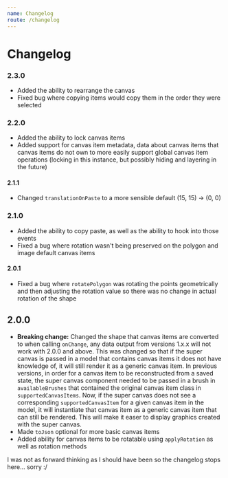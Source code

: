 ```yaml
---
name: Changelog
route: /changelog
---
```


# Changelog

### 2.3.0

- Added the ability to rearrange the canvas
- Fixed bug where copying items would copy them in the order they were selected

### 2.2.0

- Added the ability to lock canvas items
- Added support for canvas item metadata, data about canvas items that canvas items do not own to more easily support global canvas item operations (locking in this instance, but possibly hiding and layering in the future)

#### 2.1.1

- Changed `translationOnPaste` to a more sensible default (15, 15) -> (0, 0)

### 2.1.0

- Added the ability to copy paste, as well as the ability to hook into those events
- Fixed a bug where rotation wasn't being preserved on the polygon and image default canvas items

#### 2.0.1

- Fixed a bug where `rotatePolygon` was rotating the points geometrically and then adjusting the rotation value so there was no change in actual rotation of the shape

## 2.0.0

- **Breaking change:** Changed the shape that canvas items are converted to when calling `onChange`, any data output from versions 1.x.x will not work with 2.0.0 and above. This was changed so that if the super canvas is passed in a model that contains canvas items it does not have knowledge of, it will still render it as a generic canvas item. In previous versions, in order for a canvas item to be reconstructed from a saved state, the super canvas component needed to be passed in a brush in `availableBrushes` that contained the original canvas item class in `supportedCanvasItems`. Now, if the super canvas does not see a corresponding `supportedCanvasItem` for a given canvas item in the model, it will instantiate that canvas item as a generic canvas item that can still be rendered. This will make it easer to display graphics created with the super canvas.
- Made `toJson` optional for more basic canvas items
- Added ability for canvas items to be rotatable using `applyRotation` as well as rotation methods

I was not as forward thinking as I should have been so the changelog stops here... sorry :/
